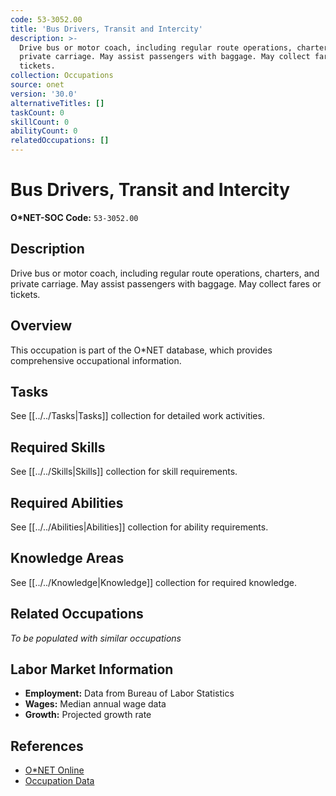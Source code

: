 ```yaml
---
code: 53-3052.00
title: 'Bus Drivers, Transit and Intercity'
description: >-
  Drive bus or motor coach, including regular route operations, charters, and
  private carriage. May assist passengers with baggage. May collect fares or
  tickets.
collection: Occupations
source: onet
version: '30.0'
alternativeTitles: []
taskCount: 0
skillCount: 0
abilityCount: 0
relatedOccupations: []
---
```

# Bus Drivers, Transit and Intercity

**O*NET-SOC Code:** `53-3052.00`

## Description

Drive bus or motor coach, including regular route operations, charters, and private carriage. May assist passengers with baggage. May collect fares or tickets.

## Overview

This occupation is part of the O*NET database, which provides comprehensive occupational information.

## Tasks

See [[../../Tasks|Tasks]] collection for detailed work activities.

## Required Skills

See [[../../Skills|Skills]] collection for skill requirements.

## Required Abilities

See [[../../Abilities|Abilities]] collection for ability requirements.

## Knowledge Areas

See [[../../Knowledge|Knowledge]] collection for required knowledge.

## Related Occupations

*To be populated with similar occupations*

## Labor Market Information

- **Employment:** Data from Bureau of Labor Statistics
- **Wages:** Median annual wage data
- **Growth:** Projected growth rate

## References

- [O*NET Online](https://www.onetonline.org/link/summary/53-3052.00)
- [Occupation Data](https://www.onetcenter.org/)
